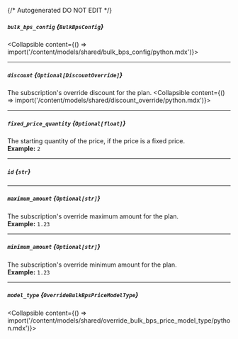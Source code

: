 {/* Autogenerated DO NOT EDIT  */}

##### `bulk_bps_config` *{`BulkBpsConfig`}*
<Collapsible content={() => import('/content/models/shared/bulk_bps_config/python.mdx')}>
</Collapsible>

---
##### `discount` *{`Optional[DiscountOverride]`}*
The subscription's override discount for the plan.
<Collapsible content={() => import('/content/models/shared/discount_override/python.mdx')}>
</Collapsible>

---
##### `fixed_price_quantity` *{`Optional[float]`}*
The starting quantity of the price, if the price is a fixed price.
<br/>
**Example:** `2`

---
##### `id` *{`str`}*

---
##### `maximum_amount` *{`Optional[str]`}*
The subscription's override maximum amount for the plan.
<br/>
**Example:** `1.23`

---
##### `minimum_amount` *{`Optional[str]`}*
The subscription's override minimum amount for the plan.
<br/>
**Example:** `1.23`

---
##### `model_type` *{`OverrideBulkBpsPriceModelType`}*
<Collapsible content={() => import('/content/models/shared/override_bulk_bps_price_model_type/python.mdx')}>
</Collapsible>

